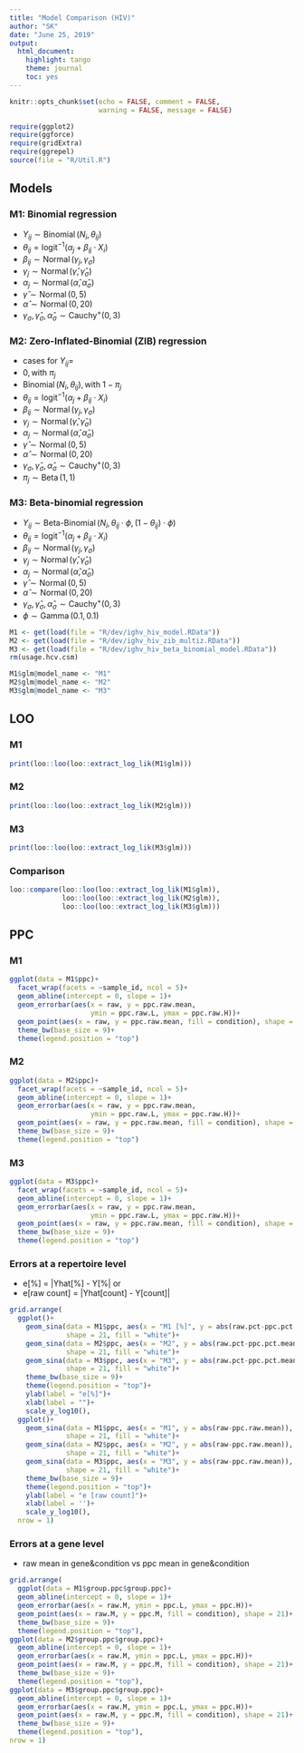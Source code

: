 ```yaml
---
title: "Model Comparison (HIV)"
author: "SK"
date: "June 25, 2019"
output: 
  html_document: 
    highlight: tango
    theme: journal
    toc: yes
---
```


```r
knitr::opts_chunk$set(echo = FALSE, comment = FALSE, 
                      warning = FALSE, message = FALSE)
```


```r
require(ggplot2)
require(ggforce)
require(gridExtra)
require(ggrepel)
source(file = "R/Util.R")
```



## Models
### M1: Binomial regression
* $Y_{ij} \sim \operatorname{Binomial}(N_{i}, \theta_{ij})$
* $\theta_{ij} = \operatorname{logit^{-1}} (\alpha_{j} + \beta_{ij} \cdot X_{i})$
* $\beta_{ij} \sim \operatorname{Normal}(\gamma_{j}, \gamma_{\sigma})$
* $\gamma_{j} \sim \operatorname{Normal}(\hat{\gamma}, \hat{\gamma}_{\sigma})$
* $\alpha_{j} \sim \operatorname{Normal}(\hat{\alpha}, \hat{\alpha}_{\sigma})$
* $\hat{\gamma} \sim \operatorname{Normal}(0, 5)$
* $\hat{\alpha} \sim \operatorname{Normal}(0, 20)$
* $\gamma_{\sigma}, \hat{\gamma}_{\sigma}, \hat{\alpha}_{\sigma} \sim \operatorname{Cauchy^{+}}(0, 3)$

### M2: Zero-Inflated-Binomial (ZIB) regression
* cases for $Y_{ij}=$
* $0, \text{with } \pi_j$
* $\operatorname{Binomial}(N_{i}, \theta_{ij}), \text{with } 1-\pi_j$
* $\theta_{ij} = \operatorname{logit^{-1}} (\alpha_{j} + \beta_{ij} \cdot X_{i})$
* $\beta_{ij} \sim \operatorname{Normal}(\gamma_{j}, \gamma_{\sigma})$
* $\gamma_{j} \sim \operatorname{Normal}(\hat{\gamma}, \hat{\gamma}_{\sigma})$
* $\alpha_{j} \sim \operatorname{Normal}(\hat{\alpha}, \hat{\alpha}_{\sigma})$
* $\hat{\gamma} \sim \operatorname{Normal}(0, 5)$
* $\hat{\alpha} \sim \operatorname{Normal}(0, 20)$
* $\gamma_{\sigma}, \hat{\gamma}_{\sigma}, \hat{\alpha}_{\sigma} \sim \operatorname{Cauchy^{+}}(0, 3)$
* $\pi_j \sim \operatorname{Beta}(1, 1)$

### M3: Beta-binomial regression
* $Y_{ij} \sim \operatorname{Beta-Binomial}(N_{i}, \theta_{ij} \cdot \phi, (1 - \theta_{ij}) \cdot \phi)$
* $\theta_{ij} = \operatorname{logit^{-1}} (\alpha_{j} + \beta_{ij} \cdot X_{i})$
* $\beta_{ij} \sim \operatorname{Normal}(\gamma_{j}, \gamma_{\sigma})$
* $\gamma_{j} \sim \operatorname{Normal}(\hat{\gamma}, \hat{\gamma}_{\sigma})$
* $\alpha_{j} \sim \operatorname{Normal}(\hat{\alpha}, \hat{\alpha}_{\sigma})$
* $\hat{\gamma} \sim \operatorname{Normal}(0, 5)$
* $\hat{\alpha} \sim \operatorname{Normal}(0, 20)$
* $\gamma_{\sigma}, \hat{\gamma}_{\sigma}, \hat{\alpha}_{\sigma} \sim \operatorname{Cauchy^{+}}(0, 3)$
* $\phi \sim \operatorname{Gamma}(0.1, 0.1)$


```r
M1 <- get(load(file = "R/dev/ighv_hiv_model.RData"))
M2 <- get(load(file = "R/dev/ighv_hiv_zib_multiz.RData"))
M3 <- get(load(file = "R/dev/ighv_hiv_beta_binomial_model.RData"))
rm(usage.hcv.csm)

M1$glm@model_name <- "M1"
M2$glm@model_name <- "M2"
M3$glm@model_name <- "M3"
```


## LOO

### M1

```r
print(loo::loo(loo::extract_log_lik(M1$glm)))
```


### M2

```r
print(loo::loo(loo::extract_log_lik(M2$glm)))
```


### M3

```r
print(loo::loo(loo::extract_log_lik(M3$glm)))
```

### Comparison

```r
loo::compare(loo::loo(loo::extract_log_lik(M1$glm)),
             loo::loo(loo::extract_log_lik(M2$glm)),
             loo::loo(loo::extract_log_lik(M3$glm)))
```

## PPC

### M1

```r
ggplot(data = M1$ppc)+
  facet_wrap(facets = ~sample_id, ncol = 5)+
  geom_abline(intercept = 0, slope = 1)+
  geom_errorbar(aes(x = raw, y = ppc.raw.mean, 
                    ymin = ppc.raw.L, ymax = ppc.raw.H))+
  geom_point(aes(x = raw, y = ppc.raw.mean, fill = condition), shape = 21)+
  theme_bw(base_size = 9)+
  theme(legend.position = "top")
```


### M2

```r
ggplot(data = M2$ppc)+
  facet_wrap(facets = ~sample_id, ncol = 5)+
  geom_abline(intercept = 0, slope = 1)+
  geom_errorbar(aes(x = raw, y = ppc.raw.mean, 
                    ymin = ppc.raw.L, ymax = ppc.raw.H))+
  geom_point(aes(x = raw, y = ppc.raw.mean, fill = condition), shape = 21)+
  theme_bw(base_size = 9)+
  theme(legend.position = "top")
```


### M3

```r
ggplot(data = M3$ppc)+
  facet_wrap(facets = ~sample_id, ncol = 5)+
  geom_abline(intercept = 0, slope = 1)+
  geom_errorbar(aes(x = raw, y = ppc.raw.mean, 
                    ymin = ppc.raw.L, ymax = ppc.raw.H))+
  geom_point(aes(x = raw, y = ppc.raw.mean, fill = condition), shape = 21)+
  theme_bw(base_size = 9)+
  theme(legend.position = "top")
```

### Errors at a repertoire level
  * e[%] = |Yhat[%] - Y[%| or 
  * e[raw count] = |Yhat[count] - Y[count]| 

```r
grid.arrange(
  ggplot()+
    geom_sina(data = M1$ppc, aes(x = "M1 [%]", y = abs(raw.pct-ppc.pct.mean)),
              shape = 21, fill = "white")+
    geom_sina(data = M2$ppc, aes(x = "M2", y = abs(raw.pct-ppc.pct.mean)),
              shape = 21, fill = "white")+
    geom_sina(data = M3$ppc, aes(x = "M3", y = abs(raw.pct-ppc.pct.mean)),
              shape = 21, fill = "white")+
    theme_bw(base_size = 9)+
    theme(legend.position = "top")+
    ylab(label = "e[%]")+
    xlab(label = "")+
    scale_y_log10(),
  ggplot()+
    geom_sina(data = M1$ppc, aes(x = "M1", y = abs(raw-ppc.raw.mean)),
              shape = 21, fill = "white")+
    geom_sina(data = M2$ppc, aes(x = "M2", y = abs(raw-ppc.raw.mean)),
              shape = 21, fill = "white")+
    geom_sina(data = M3$ppc, aes(x = "M3", y = abs(raw-ppc.raw.mean)),
              shape = 21, fill = "white")+
    theme_bw(base_size = 9)+
    theme(legend.position = "top")+
    ylab(label = "e [raw count]")+
    xlab(label = '')+
    scale_y_log10(),
  nrow = 1)
```


### Errors at a gene level
  * raw mean in gene&condition vs ppc mean in gene&condition
  
```r
grid.arrange(
  ggplot(data = M1$group.ppc$group.ppc)+
  geom_abline(intercept = 0, slope = 1)+
  geom_errorbar(aes(x = raw.M, ymin = ppc.L, ymax = ppc.H))+
  geom_point(aes(x = raw.M, y = ppc.M, fill = condition), shape = 21)+
  theme_bw(base_size = 9)+
  theme(legend.position = "top"),
ggplot(data = M2$group.ppc$group.ppc)+
  geom_abline(intercept = 0, slope = 1)+
  geom_errorbar(aes(x = raw.M, ymin = ppc.L, ymax = ppc.H))+
  geom_point(aes(x = raw.M, y = ppc.M, fill = condition), shape = 21)+
  theme_bw(base_size = 9)+
  theme(legend.position = "top"),
ggplot(data = M3$group.ppc$group.ppc)+
  geom_abline(intercept = 0, slope = 1)+
  geom_errorbar(aes(x = raw.M, ymin = ppc.L, ymax = ppc.H))+
  geom_point(aes(x = raw.M, y = ppc.M, fill = condition), shape = 21)+
  theme_bw(base_size = 9)+
  theme(legend.position = "top"),
nrow = 1)
```


